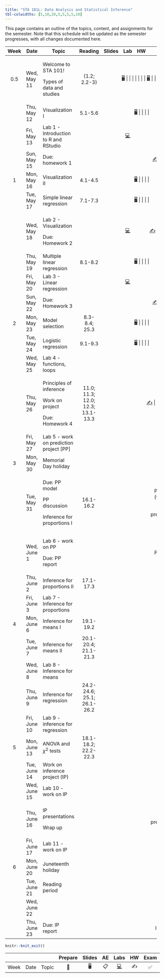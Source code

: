 ```yaml
---
title: "STA 101L: Data Analysis and Statistical Inference"
tbl-colwidths: [5,10,20,5,5,5,5,10]
---
```


This page contains an outline of the topics, content, and assignments for the semester. Note that this schedule will be updated as the semester progresses, with all changes documented here.

::: column-screen-inset-right
+------+--------------+-------------------------------------------+-----------------------------------+--------------------------------------------------------------------------+--------------------------------------------------------------------------------------------------------------------------------------------------+---------------------+-------------------+
| Week | Date         | Topic                                     | Reading                           | Slides                                                                   | Lab                                                                                                                                              | HW                  | Project           |
+:====:+==============+===========================================+:=================================:+:========================================================================:+:================================================================================================================================================:+:===================:+:=================:+
| 0.5  | Wed, May 11  | Welcome to STA 101!                       | (1.2; 2.2-3)                      | [🖥️](/slides/lec-1.html "Lecture slides"){aria-label="Lecture 1 slides"} |                                                                                                                                                  |                     |                   |
|      |              |                                           |                                   |                                                                          |                                                                                                                                                  |                     |                   |
|      |              | Types of data and studies                 |                                   | [🖥️](/slides/lec-2.html "Lecture slides"){aria-label="Lecture 2 slides"} |                                                                                                                                                  |                     |                   |
+------+--------------+-------------------------------------------+-----------------------------------+--------------------------------------------------------------------------+--------------------------------------------------------------------------------------------------------------------------------------------------+---------------------+-------------------+
|      | Thu, May 12  | Visualization I                           | 5.1-5.6                           | [🖥️](/slides/lec-3.html "Lecture slides"){aria-label="Lecture 3 slides"} |                                                                                                                                                  |                     |                   |
+------+--------------+-------------------------------------------+-----------------------------------+--------------------------------------------------------------------------+--------------------------------------------------------------------------------------------------------------------------------------------------+---------------------+-------------------+
|      | Fri, May 13  | Lab 1 - Introduction to R and RStudio     |                                   |                                                                          | [💻](https://openintro.shinyapps.io/ims-01-data-01/ "Lab instructions"){aria-label="Lab 1 instructions"}                                         |                     |                   |
+------+--------------+-------------------------------------------+-----------------------------------+--------------------------------------------------------------------------+--------------------------------------------------------------------------------------------------------------------------------------------------+---------------------+-------------------+
|      | Sun, May 15  | Due: homework 1                           |                                   |                                                                          |                                                                                                                                                  | [✍️](/hw/hw-1.html) |                   |
+------+--------------+-------------------------------------------+-----------------------------------+--------------------------------------------------------------------------+--------------------------------------------------------------------------------------------------------------------------------------------------+---------------------+-------------------+
| 1    | Mon, May 16  | Visualization II                          | 4.1-4.5                           | [🖥️](/slides/lec-3.html "Lecture slides"){aria-label="Lecture 3 slides"} |                                                                                                                                                  |                     |                   |
+------+--------------+-------------------------------------------+-----------------------------------+--------------------------------------------------------------------------+--------------------------------------------------------------------------------------------------------------------------------------------------+---------------------+-------------------+
|      | Tue, May 17  | Simple linear regression                  | 7.1-7.3                           | [🖥️](/slides/lec-4.html "Lecture slides"){aria-label="Lecture 4 slides"} |                                                                                                                                                  |                     |                   |
+------+--------------+-------------------------------------------+-----------------------------------+--------------------------------------------------------------------------+--------------------------------------------------------------------------------------------------------------------------------------------------+---------------------+-------------------+
|      | Wed, May 18  | Lab 2 - Visualization                     |                                   |                                                                          | [💻](http://openintrostat.github.io/oilabs-tidy/02_intro_to_data/intro_to_data.html "Lab instructions"){aria-label="Lab 1 instructions"}         | [✍️](/hw/hw-2.html) |                   |
|      |              |                                           |                                   |                                                                          |                                                                                                                                                  |                     |                   |
|      |              | Due: Homework 2                           |                                   |                                                                          |                                                                                                                                                  |                     |                   |
+------+--------------+-------------------------------------------+-----------------------------------+--------------------------------------------------------------------------+--------------------------------------------------------------------------------------------------------------------------------------------------+---------------------+-------------------+
|      | Thu, May 19  | Multiple linear regression                | 8.1-8.2                           | [🖥️](/slides/lec-5.html "Lecture slides"){aria-label="Lecture 4 slides"} |                                                                                                                                                  |                     |                   |
+------+--------------+-------------------------------------------+-----------------------------------+--------------------------------------------------------------------------+--------------------------------------------------------------------------------------------------------------------------------------------------+---------------------+-------------------+
|      | Fri, May 20  | Lab 3 - Linear regression                 |                                   |                                                                          | [💻](http://openintrostat.github.io/oilabs-tidy/08_simple_regression/simple_regression.html "Lab instructions"){aria-label="Lab 1 instructions"} |                     |                   |
+------+--------------+-------------------------------------------+-----------------------------------+--------------------------------------------------------------------------+--------------------------------------------------------------------------------------------------------------------------------------------------+---------------------+-------------------+
|      | Sun, May 22  | Due: Homework 3                           |                                   |                                                                          |                                                                                                                                                  | [✍️](/hw/hw-3.html) |                   |
+------+--------------+-------------------------------------------+-----------------------------------+--------------------------------------------------------------------------+--------------------------------------------------------------------------------------------------------------------------------------------------+---------------------+-------------------+
| 2    | Mon, May 23  | Model selection                           | 8.3-8.4; 25.3                     | [🖥️](/slides/lec-6.html "Lecture slides"){aria-label="Lecture 4 slides"} |                                                                                                                                                  |                     |                   |
+------+--------------+-------------------------------------------+-----------------------------------+--------------------------------------------------------------------------+--------------------------------------------------------------------------------------------------------------------------------------------------+---------------------+-------------------+
|      | Tue, May 24  | Logistic regression                       | 9.1-9.3                           | [🖥️](/slides/lec-7.html "Lecture slides"){aria-label="Lecture 4 slides"} |                                                                                                                                                  |                     |                   |
+------+--------------+-------------------------------------------+-----------------------------------+--------------------------------------------------------------------------+--------------------------------------------------------------------------------------------------------------------------------------------------+---------------------+-------------------+
|      | Wed, May 25  | Lab 4 - functions, loops                  |                                   |                                                                          |                                                                                                                                                  |                     |                   |
+------+--------------+-------------------------------------------+-----------------------------------+--------------------------------------------------------------------------+--------------------------------------------------------------------------------------------------------------------------------------------------+---------------------+-------------------+
|      | Thu, May 26  | Principles of inference                   | 11.0; 11.3; 12.0; 12.3; 13.1-13.3 |                                                                          |                                                                                                                                                  | [✍️](/hw/hw-4.html) |                   |
|      |              |                                           |                                   |                                                                          |                                                                                                                                                  |                     |                   |
|      |              | Work on project                           |                                   |                                                                          |                                                                                                                                                  |                     |                   |
|      |              |                                           |                                   |                                                                          |                                                                                                                                                  |                     |                   |
|      |              | Due: Homework 4                           |                                   |                                                                          |                                                                                                                                                  |                     |                   |
+------+--------------+-------------------------------------------+-----------------------------------+--------------------------------------------------------------------------+--------------------------------------------------------------------------------------------------------------------------------------------------+---------------------+-------------------+
|      | Fri, May 27  | Lab 5 - work on prediction project \[PP\] |                                   |                                                                          |                                                                                                                                                  |                     |                   |
+------+--------------+-------------------------------------------+-----------------------------------+--------------------------------------------------------------------------+--------------------------------------------------------------------------------------------------------------------------------------------------+---------------------+-------------------+
| 3    | Mon, May 30  | Memorial Day holiday                      |                                   |                                                                          |                                                                                                                                                  |                     |                   |
+------+--------------+-------------------------------------------+-----------------------------------+--------------------------------------------------------------------------+--------------------------------------------------------------------------------------------------------------------------------------------------+---------------------+-------------------+
|      | Tue, May 31  | Due: PP model                             | 16.1-16.2                         |                                                                          |                                                                                                                                                  |                     | PP model (9:00am) |
|      |              |                                           |                                   |                                                                          |                                                                                                                                                  |                     |                   |
|      |              | PP discussion                             |                                   |                                                                          |                                                                                                                                                  |                     | PP presentation   |
|      |              |                                           |                                   |                                                                          |                                                                                                                                                  |                     |                   |
|      |              | Inference for proportions I               |                                   |                                                                          |                                                                                                                                                  |                     |                   |
+------+--------------+-------------------------------------------+-----------------------------------+--------------------------------------------------------------------------+--------------------------------------------------------------------------------------------------------------------------------------------------+---------------------+-------------------+
|      | Wed, June 1  | Lab 6 - work on PP                        |                                   |                                                                          |                                                                                                                                                  |                     | PP report         |
|      |              |                                           |                                   |                                                                          |                                                                                                                                                  |                     |                   |
|      |              | Due: PP report                            |                                   |                                                                          |                                                                                                                                                  |                     |                   |
+------+--------------+-------------------------------------------+-----------------------------------+--------------------------------------------------------------------------+--------------------------------------------------------------------------------------------------------------------------------------------------+---------------------+-------------------+
|      | Thu, June 2  | Inference for proportions II              | 17.1-17.3                         |                                                                          |                                                                                                                                                  |                     |                   |
+------+--------------+-------------------------------------------+-----------------------------------+--------------------------------------------------------------------------+--------------------------------------------------------------------------------------------------------------------------------------------------+---------------------+-------------------+
|      | Fri, June 3  | Lab 7 - Inference for proportions         |                                   |                                                                          |                                                                                                                                                  |                     |                   |
+------+--------------+-------------------------------------------+-----------------------------------+--------------------------------------------------------------------------+--------------------------------------------------------------------------------------------------------------------------------------------------+---------------------+-------------------+
| 4    | Mon, June 6  | Inference for means I                     | 19.1-19.2                         |                                                                          |                                                                                                                                                  |                     |                   |
+------+--------------+-------------------------------------------+-----------------------------------+--------------------------------------------------------------------------+--------------------------------------------------------------------------------------------------------------------------------------------------+---------------------+-------------------+
|      | Tue, June 7  | Inference for means II                    | 20.1-20.4; 21.1-21.3              |                                                                          |                                                                                                                                                  |                     |                   |
+------+--------------+-------------------------------------------+-----------------------------------+--------------------------------------------------------------------------+--------------------------------------------------------------------------------------------------------------------------------------------------+---------------------+-------------------+
|      | Wed, June 8  | Lab 8 - Inference for means               |                                   |                                                                          |                                                                                                                                                  |                     |                   |
+------+--------------+-------------------------------------------+-----------------------------------+--------------------------------------------------------------------------+--------------------------------------------------------------------------------------------------------------------------------------------------+---------------------+-------------------+
|      | Thu, June 9  | Inference for regression                  | 24.2-24.6; 25.1; 26.1-26.2        |                                                                          |                                                                                                                                                  |                     |                   |
+------+--------------+-------------------------------------------+-----------------------------------+--------------------------------------------------------------------------+--------------------------------------------------------------------------------------------------------------------------------------------------+---------------------+-------------------+
|      | Fri, June 10 | Lab 9 - inference for regression          |                                   |                                                                          |                                                                                                                                                  |                     |                   |
+------+--------------+-------------------------------------------+-----------------------------------+--------------------------------------------------------------------------+--------------------------------------------------------------------------------------------------------------------------------------------------+---------------------+-------------------+
| 5    | Mon, June 13 | ANOVA and $\chi^2$ tests                  | 18.1-18.2; 22.2-22.3              |                                                                          |                                                                                                                                                  |                     |                   |
+------+--------------+-------------------------------------------+-----------------------------------+--------------------------------------------------------------------------+--------------------------------------------------------------------------------------------------------------------------------------------------+---------------------+-------------------+
|      | Tue, June 14 | Work on inference project (IP)            |                                   |                                                                          |                                                                                                                                                  |                     |                   |
+------+--------------+-------------------------------------------+-----------------------------------+--------------------------------------------------------------------------+--------------------------------------------------------------------------------------------------------------------------------------------------+---------------------+-------------------+
|      | Wed, June 15 | Lab 10 - work on IP                       |                                   |                                                                          |                                                                                                                                                  |                     |                   |
+------+--------------+-------------------------------------------+-----------------------------------+--------------------------------------------------------------------------+--------------------------------------------------------------------------------------------------------------------------------------------------+---------------------+-------------------+
|      | Thu, June 16 | IP presentations                          |                                   |                                                                          |                                                                                                                                                  |                     | IP presentation   |
|      |              |                                           |                                   |                                                                          |                                                                                                                                                  |                     |                   |
|      |              | Wrap up                                   |                                   |                                                                          |                                                                                                                                                  |                     |                   |
+------+--------------+-------------------------------------------+-----------------------------------+--------------------------------------------------------------------------+--------------------------------------------------------------------------------------------------------------------------------------------------+---------------------+-------------------+
|      | Fri, June 17 | Lab 11 - work on IP                       |                                   |                                                                          |                                                                                                                                                  |                     |                   |
+------+--------------+-------------------------------------------+-----------------------------------+--------------------------------------------------------------------------+--------------------------------------------------------------------------------------------------------------------------------------------------+---------------------+-------------------+
| 6    | Mon, June 20 | Juneteenth holiday                        |                                   |                                                                          |                                                                                                                                                  |                     |                   |
+------+--------------+-------------------------------------------+-----------------------------------+--------------------------------------------------------------------------+--------------------------------------------------------------------------------------------------------------------------------------------------+---------------------+-------------------+
|      | Tue, June 21 | Reading period                            |                                   |                                                                          |                                                                                                                                                  |                     |                   |
+------+--------------+-------------------------------------------+-----------------------------------+--------------------------------------------------------------------------+--------------------------------------------------------------------------------------------------------------------------------------------------+---------------------+-------------------+
|      | Wed, June 22 |                                           |                                   |                                                                          |                                                                                                                                                  |                     |                   |
+------+--------------+-------------------------------------------+-----------------------------------+--------------------------------------------------------------------------+--------------------------------------------------------------------------------------------------------------------------------------------------+---------------------+-------------------+
|      | Thu, June 23 | Due: IP report                            |                                   |                                                                          |                                                                                                                                                  |                     | IP report         |
+------+--------------+-------------------------------------------+-----------------------------------+--------------------------------------------------------------------------+--------------------------------------------------------------------------------------------------------------------------------------------------+---------------------+-------------------+
:::

```r
knitr::knit_exit()
```

|      |      |       | Prepare | Slides | AE  |                                                    Labs                                                    | HW  | Exam | Project |
|--------|--------|--------|:------:|:------:|:------:|:------:|:------:|:------:|:------:|
| Week | Date | Topic |   📖    |   🖥️   | 📋  | [💻](https://sakai.duke.edu/samigo-app/servlet/Login?id=6fa7ebf3-01af-42a6-91ba-3e813d3901221641094171786) | ✍️  |  ✅  |   📂    |

